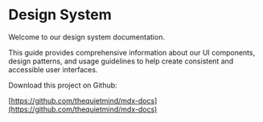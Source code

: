 # Design System

Welcome to our design system documentation.

This guide provides comprehensive information about our UI components, design patterns, and usage guidelines to help create consistent and accessible user interfaces.

Download this project on Github:

[https://github.com/thequietmind/mdx-docs](https://github.com/thequietmind/mdx-docs)

